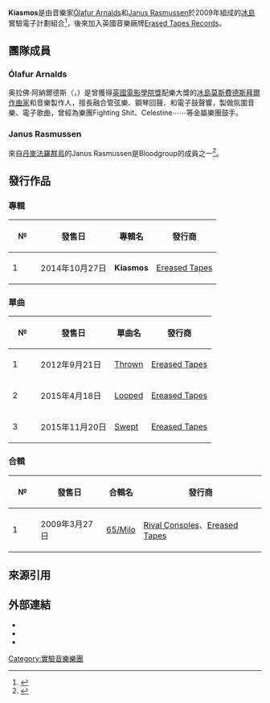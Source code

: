 {{Infobox musical artist
| name            = Kiasmos
| image           = 
| image_size      = 
| caption         = 
| background      = 組合
| alias           = 
| nationality     = {{ISL}}<br>{{DNK}}
| origin          = {{UK}}
| genre           = [[電子音樂|電子]]<br>[[實驗音樂|實驗]]<br>[[氛圍音樂|氛圍]]
| years_active    = 2009
| label           = [[Erased_Tapes_Records|Erased Tapes]]
| website         = http://kiasmos.is
| current_members = [[Ólafur_Arnalds|Ólafur Arnalds]]<br>Janus Rasmussen
| past_members    = 
}}

'''Kiasmos'''是由音樂家[[Ólafur_Arnalds|Ólafur Arnalds]]和[[Janus_Rasmussen|Janus Rasmussen]]於2009年組成的[[冰島|冰島]]實驗電子計劃組合<ref>{{Cite web |url = http://idminimal.blogspot.tw/2015/12/blog-post_3.html |title = 亞里叭叭 : 新秩序崩潰之夜 |author = arion au yeung |date = 2015年12月3日 |publisher = 出版者 |language = zh-tw |accessdate = 2016年1月14日 |quote = 跟著，是去年極喜愛的冰島Minimal Techno二人組合Kiasmos，之前錯過了Olafur Arnalds來港個人演出，今次總算可以現場親身沉溺於Kiasmos的低迷潛心魅韻之中，近一小時多Non-stop 形式演出，Olafur與Janus Rasmussen於早已預設的programming作現場調理，Olafur有時也會出錯於節奏聲軌加減的準繩度，整體非常隨心所欲，現場重低音Sub-woofer氣場全面攻陷，配套沿途很漫不經意又帶點詩意的唯美影像，極盡視聽之娛，原本在家唱盤細賞已夠好氣氛，如今現場版本是另一昇華層次，兩首較Up-tempo一點的《Swayed》及 《Bent》促令大家Natural High舞動起來，《Looped》及《Thrown》繼續美不勝收是預料之內，就連台上一位外籍守衛員也禁不住兼任舞伴投入Kiasmos演出中，完場後，Olafur親善出來跟Fans短聚，我的《Looped》及《Thrown》兩張 EP成功簽名留念。 |archive-date = 2017年2月15日 |archive-url = https://web.archive.org/web/20170215004541/http://idminimal.blogspot.tw/2015/12/blog-post_3.html |dead-url = no }}</ref>，後來加入英國音樂廠牌[[Erased_Tapes_Records|Erased Tapes Records]]。

==團隊成員==
=== Ólafur Arnalds ===
{{Main|Ólafur Arnalds}}
奥拉佛·阿納爾德斯（{{lang-en|Ólafur Arnalds}}，{{bd|1986年|11月3日||}}）是曾獲得[[英國電影學院獎|英國電影學院獎]]配樂大獎的[[冰島|冰島]][[莫斯費德斯拜爾|莫斯費德斯拜爾]][[作曲家|作曲家]]和音樂製作人，擅長融合管弦樂、鋼琴回聲、和電子鼓聲響，製做氛圍音樂、電子歌曲，曾經為樂團Fighting Shit、Celestine⋯⋯等金屬樂團鼓手。

=== Janus Rasmussen ===
{{Main|Janus Rasmussen}}
來自[[丹麥|丹麥]][[法羅群島|法羅群島]]的Janus Rasmussen是Bloodgroup的成員之一<ref>{{Cite web |url = https://www.facebook.com/RollingInSound/posts/307925349412115 |title = Kiasmos - "Thrown" |author = Keep on Rolling in Sound |date = 原文發表日期 |publisher = Facebook |language = zh-tw |accessdate = 2016年1月14日 |quote = Ólafur Arnalds 在雙人電子組合 Kiasmos 中較為人熟知，另一位成員 Janus Rasmussen 同時也是樂團 Bloodgroup 一員。 |archive-date = 2019年2月16日 |archive-url = https://web.archive.org/web/20190216232011/https://www.facebook.com/RollingInSound/posts/307925349412115 |dead-url = no }}</ref>。

==發行作品==
===專輯===
{| class="wikitable sortable" style=font-size:small
!width=40| №!!發售日!!專輯名!!發行商
|-
! 1
| 2014年10月27日||'''Kiasmos'''||[[Erased_Tapes_Records|Ereased Tapes]]
|}
===單曲===
{| class="wikitable sortable" style=font-size:small
!width=40| №!!發售日!!單曲名!!發行商
|-
! 1
| 2012年9月21日||[[Thrown|Thrown]]||[[Erased_Tapes_Records|Ereased Tapes]]
|-
! 2
| 2015年4月18日||[[Looped|Looped]]||[[Erased_Tapes_Records|Ereased Tapes]]
|-
! 3
| 2015年11月20日||[[Swept|Swept]]||[[Erased_Tapes_Records|Ereased Tapes]]
|}
===合輯===
{| class="wikitable sortable" style=font-size:small
!width=40| №!!發售日!!合輯名!!發行商
|-
! 1
| 2009年3月27日||[[65/Milo|65/Milo]]||[[Rival_Consoles|Rival Consoles]]、[[Erased_Tapes_Records|Ereased Tapes]]
|}

==來源引用==
{{reflist}}

==外部連結==
* {{Facebook|kiasmos}}
* {{Twitter|kiasmos}}
* {{SoundCloud|kiasmos}}

{{DEFAULTSORT:Kiasmos}}
[[Category:實驗音樂樂團|Category:實驗音樂樂團]]